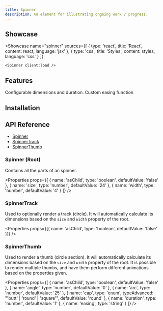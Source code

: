 ```yaml
---
title: Spinner
description: An element for illustrating ongoing work / progress.
---
```



## Showcase

<Showcase
	name="spinner"
	sources={[
		{ type: 'react', title: 'React', content: react, language: 'jsx' },
		{ type: 'css', title: 'Styles', content: styles, language: 'css' }
	]}
>
	<Spinner client:load />
</Showcase>

## Features

<Features>
	<Feature>Configurable dimensions and duration.</Feature>
	<Feature>Custom easing function.</Feature>
</Features>

## Installation

<Installation name="react-spinner" />

## API Reference

-   [Spinner](#spinner-root)
-   [SpinnerTrack](#spinnertrack)
-   [SpinnerThumb](#spinnerthumb)

### Spinner (Root)

Contains all the parts of an spinner.

<Properties
	props={[
		{ name: 'asChild', type: 'boolean', defaultValue: 'false' },
		{ name: 'size', type: 'number', defaultValue: '24' },
		{ name: 'width', type: 'number', defaultValue: '4' }
	]}
/>

### SpinnerTrack

Used to optionally render a track (circle). It will automatically calculate its dimensions based on the `size` and `width` property of the root.

<Properties
	props={[{ name: 'asChild', type: 'boolean', defaultValue: 'false' }]}
/>

### SpinnerThumb

Used to render a thumb (circle section). It will automatically calculate its dimensions based on the `size` and `width` property of the root. It is possible to render multiple thumbs, and have them perform different animations based on the properties given.

<Properties
	props={[
		{ name: 'asChild', type: 'boolean', defaultValue: 'false' },
		{ name: 'angle', type: 'number', defaultValue: '0' },
		{ name: 'arc', type: 'number', defaultValue: '25' },
		{
			name: 'cap',
			type: 'enum',
			typeAdvanced: "'butt' | 'round' | 'square'",
			defaultValue: 'round'
		},
		{ name: 'duration', type: 'number', defaultValue: '1' },
		{ name: 'easing', type: 'string' }
	]}
/>
